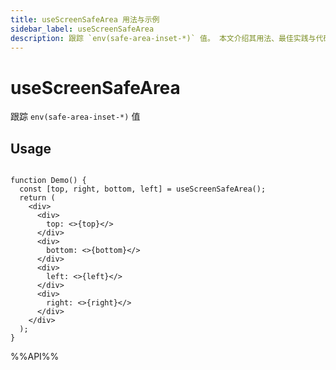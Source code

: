 ```yaml
---
title: useScreenSafeArea 用法与示例
sidebar_label: useScreenSafeArea
description: 跟踪 `env(safe-area-inset-*)` 值。 本文介绍其用法、最佳实践与代码示例。
---
```

# useScreenSafeArea

跟踪 `env(safe-area-inset-*)` 值

## Usage

```tsx live

function Demo() {
  const [top, right, bottom, left] = useScreenSafeArea();
  return (
    <div>
      <div>
        top: <>{top}</>
      </div>
      <div>
        bottom: <>{bottom}</>
      </div>
      <div>
        left: <>{left}</>
      </div>
      <div>
        right: <>{right}</>
      </div>
    </div>
  );
}

```

%%API%%
